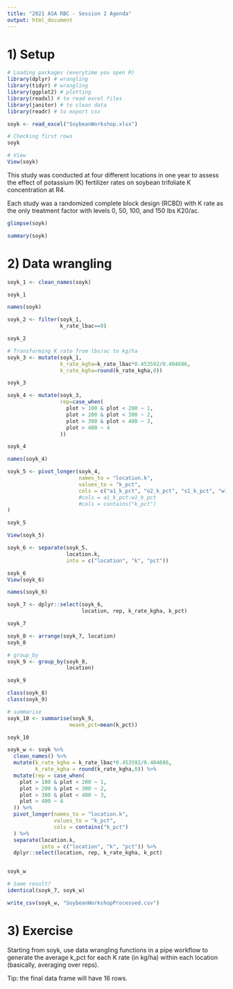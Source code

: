 ```yaml
---
title: "2021 ASA RBC - Session 2 Agenda"
output: html_document
---
```


# 1) Setup  

```r
# Loading packages (everytime you open R)
library(dplyr) # wrangling
library(tidyr) # wrangling
library(ggplot2) # plotting
library(readxl) # to read excel files
library(janitor) # to clean data
library(readr) # to export csv

```


```r
soyk <- read_excel("SoybeanWorkshop.xlsx")

# Checking first rows
soyk

# View
View(soyk)
```

This study was conducted at four different locations in one year to assess the effect of potassium (K) fertilizer rates on soybean trifoliate K concentration at R4.  

Each study was a randomized complete block design (RCBD) with K rate as the only treatment factor with levels 0, 50, 100, and 150 lbs K20/ac.

```r
glimpse(soyk)
```

```r
summary(soyk)
```

# 2) Data wrangling  
```r
soyk_1 <- clean_names(soyk)

soyk_1
```


```r
names(soyk)

soyk_2 <- filter(soyk_1,
                 k_rate_lbac==0)

soyk_2
```

```r
# Transforming K rate from lbs/ac to kg/ha
soyk_3 <- mutate(soyk_1,
                 k_rate_kgha=k_rate_lbac*0.453592/0.404686,
                 k_rate_kgha=round(k_rate_kgha,0)) 

soyk_3
```

```r
soyk_4 <- mutate(soyk_3,
                 rep=case_when(
                   plot > 100 & plot < 200 ~ 1,
                   plot > 200 & plot < 300 ~ 2,
                   plot > 300 & plot < 400 ~ 3,
                   plot > 400 ~ 4
                 ))

soyk_4

```

```r
names(soyk_4)

soyk_5 <- pivot_longer(soyk_4,
                       names_to = "location.k",
                       values_to = "k_pct", 
                       cols = c("a1_k_pct", "o2_k_pct", "s1_k_pct", "w1_k_pct")
                       #cols = a1_k_pct:w1_k_pct
                       #cols = contains("k_pct")
)

soyk_5

View(soyk_5)
```

```r
soyk_6 <- separate(soyk_5,
                   location.k,
                   into = c("location", "k", "pct"))

soyk_6
View(soyk_6)
```

```r
names(soyk_6)

soyk_7 <- dplyr::select(soyk_6,
                        location, rep, k_rate_kgha, k_pct)

soyk_7
```
```r
soyk_8 <- arrange(soyk_7, location)
soyk_8
```

```r
# group_by
soyk_9 <- group_by(soyk_8,
                   location)

soyk_9

class(soyk_8)
class(soyk_9)

# summarise
soyk_10 <- summarise(soyk_9,
                    meank_pct=mean(k_pct))

soyk_10
```

```r
soyk_w <- soyk %>%
  clean_names() %>%
  mutate(k_rate_kgha = k_rate_lbac*0.453592/0.404686,
         k_rate_kgha = round(k_rate_kgha,0)) %>% 
  mutate(rep = case_when(
    plot > 100 & plot < 200 ~ 1,
    plot > 200 & plot < 300 ~ 2,
    plot > 300 & plot < 400 ~ 3,
    plot > 400 ~ 4
  )) %>%
  pivot_longer(names_to = "location.k",
               values_to = "k_pct", 
               cols = contains("k_pct")
  ) %>%
  separate(location.k,
           into = c("location", "k", "pct")) %>%
  dplyr::select(location, rep, k_rate_kgha, k_pct)


soyk_w


```

```r
# Same result?
identical(soyk_7, soyk_w)

```

```r
write_csv(soyk_w, "SoybeanWorkshopProcessed.csv")
```

# 3) Exercise  
Starting from soyk, use data wrangling functions in a pipe workflow to generate the average k_pct for each K rate (in kg/ha) within each location (basically, averaging over reps).

Tip: the final data frame will have 16 rows.




